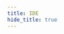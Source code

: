 ```yaml
---
title: IDE
hide_title: true
---
```



<FeatureIcon src={ide} title="IDE" />
<LinkList
  data={[
    {
      title: "Visual Studio Code",
      link: "/docs/ide/visual-studio-code",
      src: visualStudioCode,
    },
    {
      title: "Wechat Devtools",
      link: "/docs/ide/wechat-dev-tools",
      src: wechatDevTools,
    },
  ]}
/>
